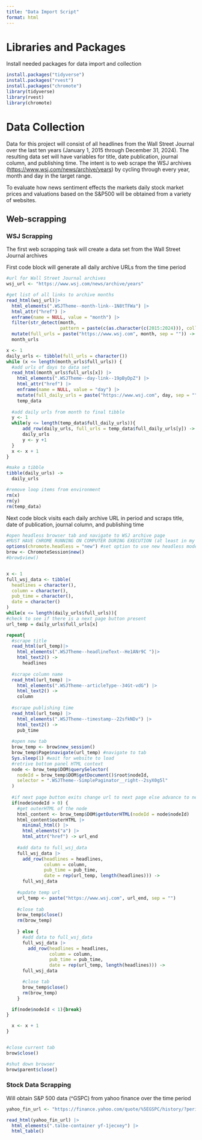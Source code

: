 ```yaml
---
title: "Data Import Script"
format: html
---
```


# Libraries and Packages

Install needed packages for data import and collection

```r
install.packages("tidyverse")
install.packages("rvest")
install.packages("chromote")
library(tidyverse)
library(rvest)
library(chromote)
```

# Data Collection

Data for this project will consist of all headlines from the Wall Street Journal over the last ten years (January 1, 2015 through December 31, 2024). The resulting data set will have variables for title, date publication, journal column, and publishing time. The intent is to web scrape the WSJ archives (<https://www.wsj.com/news/archive/years>) by cycling through every year, month and day in the target range.

To evaluate how news sentiment effects the markets daily stock market prices and valuations based on the S&P500 will be obtained from a variety of websites.

## Web-scrapping

### WSJ Scrapping

The first web scrapping task will create a data set from the Wall Street Journal archives

First code block will generate all daily archive URLs from the time period

```r
#url for Wall Street Journal archives
wsj_url <- "https://www.wsj.com/news/archive/years"

#get list of all links to archive months
read_html(wsj_url)|>
  html_elements(".WSJTheme--month-link--1N8tTFWa") |>
  html_attr("href") |>
  enframe(name = NULL, value = "month") |>
  filter(str_detect(month, 
                    pattern = paste(c(as.character(c(2015:2024))), collapse = "|"))) |>
  mutate(full_urls = paste("https://www.wsj.com", month, sep = "")) ->
  month_urls

x <- 1
daily_urls <- tibble(full_urls = character())
while (x <= length(month_urls$full_urls)) {
  #add urls of days to data set
  read_html(month_urls$full_urls[x]) |>
    html_elements(".WSJTheme--day-link--19pByDpZ") |>
    html_attr("href") |>
    enframe(name = NULL, value = "day") |>
    mutate(full_daily_urls = paste("https://www.wsj.com", day, sep = "")) ->
    temp_data
  
  #add daily urls from month to final tibble
  y <- 1
  while(y <= length(temp_data$full_daily_urls)){
      add_row(daily_urls, full_urls = temp_data$full_daily_urls[y]) ->
      daily_urls
      y <- y +1
  }
  x <- x + 1
}

#make a tibble
tibble(daily_urls) ->
  daily_urls

#remove loop items from environment
rm(x)
rm(y)
rm(temp_data)
```

Next code block visits each daily archive URL in period and scraps title, date of publication, journal column, and publishing time

```r
#open headless browser tab and navigate to WSJ archive page
#MUST HAVE CHROME RUNNING ON COMPUTER DURING EXECUTION (at least in my testing)
options(chromote.headless = "new") #set option to use new headless mode
brow <- ChromoteSession$new()
#brow$view()


x <- 1
full_wsj_data <- tibble(
  headlines = character(),
  column = character(),
  pub_time = character(),
  date = character()
)
while(x <= length(daily_urls$full_urls)){
#check to see if there is a next page button present
url_temp = daily_urls$full_urls[x]

repeat{
  #scrape title
  read_html(url_temp)|>
    html_elements(".WSJTheme--headlineText--He1ANr9C ")|>
    html_text2() -> 
      headlines
  
  #scrape column name
  read_html(url_temp) |>
    html_elements(".WSJTheme--articleType--34Gt-vdG") |>
    html_text2() ->
    column
  
  #scrape publishing time
  read_html(url_temp) |>
    html_elements(".WSJTheme--timestamp--22sfkNDv") |>
    html_text2() ->
    pub_time
  
  #open new tab
  brow_temp <- brow$new_session()
  brow_temp$Page$navigate(url_temp) #navigate to tab
  Sys.sleep(1) #wait for website to load
  #retrive bottom panel HTML context
  node <- brow_temp$DOM$querySelector(
    nodeId = brow_temp$DOM$getDocument()$root$nodeId,
    selector = ".WSJTheme--SimplePaginator__right--2syX0g5l"
  )
  
  #if next page button exits change url to next page else advance to next day
  if(node$nodeId > 0) {
    #get outerHTML of the node
    html_content <- brow_temp$DOM$getOuterHTML(nodeId = node$nodeId)
    html_content$outerHTML |>
      minimal_html() |>
      html_elements("a") |>
      html_attr("href") -> url_end
  
    #add data to full_wsj_data
    full_wsj_data |>
      add_row(headlines = headlines,
              column = column,
              pub_time = pub_time,
              date = rep(url_temp, length(headlines))) ->
      full_wsj_data
    
    #update temp url
    url_temp <- paste("https://www.wsj.com", url_end, sep = "")
    
    #close tab
    brow_temp$close()
    rm(brow_temp)
    
    } else {
      #add data to full_wsj_data
      full_wsj_data |>
        add_row(headlines = headlines, 
                column = column,
                pub_time = pub_time,
                date = rep(url_temp, length(headlines))) ->
      full_wsj_data

      #close tab
      brow_temp$close()
      rm(brow_temp)
    }

  if(node$nodeId < 1){break}
}

  x <- x + 1
}


#close current tab
brow$close()

#shut down browser
brow$parent$close()
```

### Stock Data Scrapping

Will obtain S&P 500 data (\^GSPC) from yahoo finance over the time period

```r
yahoo_fin_url <- "https://finance.yahoo.com/quote/%5EGSPC/history/?period1=1388534400&period2=1735603200"

read_html(yahoo_fin_url) |>
  html_elements(".talbe-container yf-1jecxey") |>
  html_table()
```
